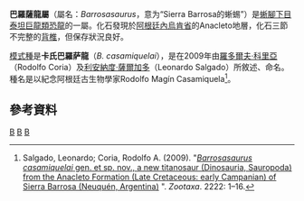 {{Automatic Taxobox
| taxon = Barrosasaurus
| fossil_range = [[白堊紀|白堊紀]]晚期{{fossil_range|坎帕階}}
| image = 
| image_caption = 
| authority = Salgado & Coria, 2009
| type_species = '''卡氏巴羅薩龍<br>''Barrosasaurus casamiquelai'''''
| type_species_authority = Salgado & Coria 
}}
'''巴羅薩龍屬'''（屬名：''Barrosasaurus''，意为“Sierra Barrosa的蜥蜴”）是[[蜥腳下目|蜥腳下目]][[泰坦巨龍類|泰坦巨龍類]][[恐龍|恐龍]]的一屬。化石發現於[[阿根廷|阿根廷]][[內烏肯省|內烏肯省]]的Anacleto地層，化石三節不完整的[[背椎|背椎]]，但保存狀況良好。

[[模式種|模式種]]是'''卡氏巴羅萨龍'''（''B. casamiquelai''），是在2009年由[[羅多爾夫·科里亞|羅多爾夫·科里亞]]（Rodolfo Coria）及[[利安納度·薩爾加多|利安納度·薩爾加多]]（Leonardo Salgado）所敘述、命名。種名是以紀念阿根廷古生物學家Rodolfo Magín Casamiquela<ref name="SalgadoCoria09">Salgado, Leonardo; Coria, Rodolfo A. (2009). "[http://www.mapress.com./zootaxa/2009/f/z02222p016f.pdf ''Barrosasaurus casamiquelai'' gen. et sp. nov., a new titanosaur (Dinosauria, Sauropoda) from the Anacleto Formation (Late Cretaceous: early Campanian) of Sierra Barrosa (Neuquén, Argentina)] {{Wayback|url=http://www.mapress.com./zootaxa/2009/f/z02222p016f.pdf |date=20190724232845 }}". ''Zootaxa''. 2222: 1–16.</ref>。

==參考資料==
{{reflist}}
{{Taxonbar|from=Q2098630}}

[[Category:上白堊紀恐龍|B]]
[[Category:南美洲恐龍|B]]
[[Category:泰坦巨龍類|B]]